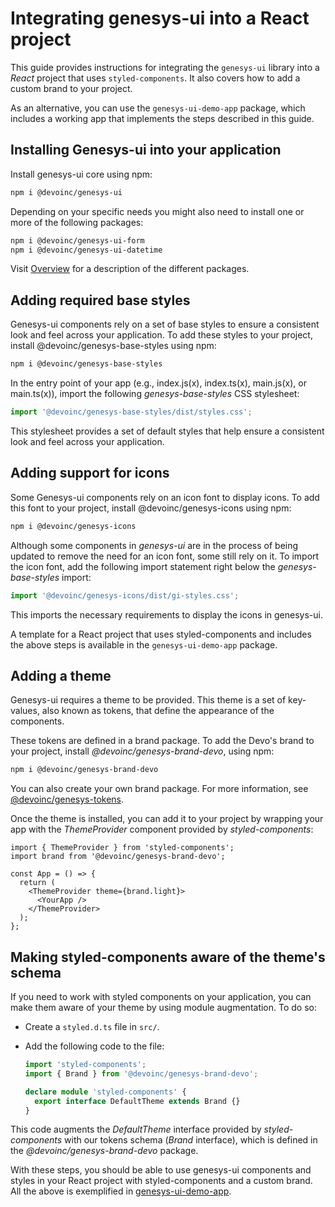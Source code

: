 
<Meta title="Getting started/Installation" />

# Integrating genesys-ui into a React project

This guide provides instructions for integrating the `genesys-ui` library into a _React_ project that uses `styled-components`. It also covers how to add a custom brand to your project.

As an alternative, you can use the `genesys-ui-demo-app` package, which includes a working app that implements the steps described in this guide.

## Installing Genesys-ui into your application

Install genesys-ui core using npm:

```bash
npm i @devoinc/genesys-ui
```

Depending on your specific needs you might also need to install one or more of the following packages:

```bash
npm i @devoinc/genesys-ui-form
npm i @devoinc/genesys-ui-datetime
```

Visit [Overview](/docs/getting-started-overview--docs) for a description of the different packages.

## Adding required base styles

Genesys-ui components rely on a set of base styles to ensure a consistent look and feel across your application. To add these styles to your project, install @devoinc/genesys-base-styles using npm:

```bash
npm i @devoinc/genesys-base-styles
```

In the entry point of your app (e.g., index.js(x), index.ts(x), main.js(x), or main.ts(x)), import the following _genesys-base-styles_ CSS stylesheet:

```ts
import '@devoinc/genesys-base-styles/dist/styles.css';
```

This stylesheet provides a set of default styles that help ensure a consistent look and feel across your application.

## Adding support for icons

Some Genesys-ui components rely on an icon font to display icons. To add this font to your project, install @devoinc/genesys-icons using npm:

```bash
npm i @devoinc/genesys-icons
```

Although some components in _genesys-ui_ are in the process of being updated to remove the need for an icon font, some still rely on it. To import the icon font, add the following import statement right below the _genesys-base-styles_ import:

```ts
import '@devoinc/genesys-icons/dist/gi-styles.css';
```

This imports the necessary requirements to display the icons in genesys-ui.

A template for a React project that uses styled-components and includes the above steps is available in the `genesys-ui-demo-app` package.

## Adding a theme

Genesys-ui requires a theme to be provided.
This theme is a set of key-values, also known as tokens, that define the appearance of the components.

These tokens are defined in a brand package. To add the Devo's brand to your project,
install _@devoinc/genesys-brand-devo_, using npm:

```bash
npm i @devoinc/genesys-brand-devo
```

You can also create your own brand package. For more information, see [@devoinc/genesys-tokens](https://www.npmjs.com/package/@devoinc/genesys-tokens).

Once the theme is installed, you can add it to your project by wrapping your app with the _ThemeProvider_ component provided by _styled-components_:

```tsx
import { ThemeProvider } from 'styled-components';
import brand from '@devoinc/genesys-brand-devo';

const App = () => {
  return (
    <ThemeProvider theme={brand.light}>
      <YourApp />
    </ThemeProvider>
  );
};
```

## Making styled-components aware of the theme's schema

If you need to work with styled components on your application, you can make them aware of your theme by using module augmentation. To do so:

- Create a `styled.d.ts` file in `src/`.

- Add the following code to the file:

  ```ts
  import 'styled-components';
  import { Brand } from '@devoinc/genesys-brand-devo';

  declare module 'styled-components' {
    export interface DefaultTheme extends Brand {}
  }
  ```

This code augments the _DefaultTheme_ interface provided by _styled-components_ with our tokens schema (_Brand_ interface), which is defined in the _@devoinc/genesys-brand-devo_ package.

With these steps, you should be able to use genesys-ui components and styles in your React project with styled-components and a custom brand. All the above is exemplified in [genesys-ui-demo-app](https://github.com/DevoInc/genesys-ui-demo-app).
